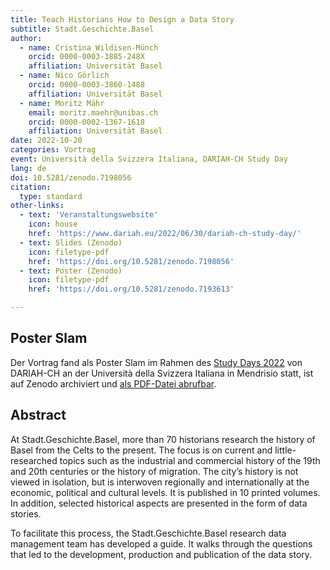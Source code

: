 ```yaml
---
title: Teach Historians How to Design a Data Story
subtitle: Stadt.Geschichte.Basel
author:
  - name: Cristina Wildisen-Münch
    orcid: 0000-0003-3885-248X
    affiliation: Universität Basel
  - name: Nico Görlich
    orcid: 0000-0003-3860-1488
    affiliation: Universität Basel
  - name: Moritz Mähr
    email: moritz.maehr@unibas.ch
    orcid: 0000-0002-1367-1618
    affiliation: Universität Basel
date: 2022-10-20
categories: Vortrag
event: Università della Svizzera Italiana, DARIAH-CH Study Day
lang: de
doi: 10.5281/zenodo.7198056
citation:
  type: standard
other-links:
  - text: 'Veranstaltungswebsite'
    icon: house
    href: 'https://www.dariah.eu/2022/06/30/dariah-ch-study-day/'
  - text: Slides (Zenodo)
    icon: filetype-pdf
    href: 'https://doi.org/10.5281/zenodo.7198056'
  - text: Poster (Zenodo)
    icon: filetype-pdf
    href: 'https://doi.org/10.5281/zenodo.7193613'

---
```


## Poster Slam

Der Vortrag fand als Poster Slam im Rahmen des [Study Days 2022](https://www.dariah.ch/study-day-2023/) von DARIAH-CH an der Università della Svizzera Italiana in Mendrisio statt, ist auf Zenodo archiviert und [als PDF-Datei abrufbar](https://doi.org/10.5281/zenodo.10003519).

## Abstract

At Stadt.Geschichte.Basel, more than 70 historians research the history of Basel from the Celts to the present. The focus is on current and little-researched topics such as the industrial and commercial history of the 19th and 20th centuries or the history of migration. The city's history is not viewed in isolation, but is interwoven regionally and internationally at the economic, political and cultural levels. It is published in 10 printed volumes. In addition, selected historical aspects are presented in the form of data stories.

To facilitate this process, the Stadt.Geschichte.Basel research data management team has developed a guide. It walks through the questions that led to the development, production and publication of the data story.